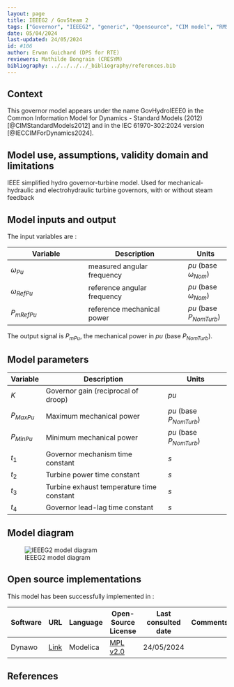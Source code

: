 ```yaml
---
layout: page
title: IEEEG2 / GovSteam 2
tags: ["Governor", "IEEEG2", "generic", "Opensource", "CIM model", "RMS", "phasor", "MRL4", "Single phase", "GovHydroIEEE0", "IEC", "dynawo", "#106"]
date: 05/04/2024
last-updated: 24/05/2024
id: #106
author: Erwan Guichard (DPS for RTE)
reviewers: Mathilde Bongrain (CRESYM)
bibliography: ../../../../_bibliography/references.bib
---
```


## Context

This governor model appears under the name GovHydroIEEE0 in the Common Information Model for Dynamics - Standard Models (2012) [@CIMStandardModels2012] and in the IEC 61970-302:2024 version [@IECCIMForDynamics2024].

## Model use, assumptions, validity domain and limitations

IEEE simplified hydro governor-turbine model. Used for mechanical-hydraulic and electrohydraulic turbine governors, with or without steam feedback

## Model inputs and output

The input variables are :

| Variable | Description | Units |
|-----------|--------------| ------|
|$\omega_{Pu}$ |measured angular frequency | $pu$ (base $\omega_{Nom}$)|
|$\omega_{RefPu}$ |reference angular frequency |$pu$ (base $\omega_{Nom}$)|
|$P_{mRefPu}$ |reference mechanical power |$pu$ (base $P_{NomTurb}$)|

The output signal is $P_{mPu}$, the mechanical power in $pu$ (base $P_{NomTurb}$).

## Model parameters

| Variable | Description | Units |
|-----------|--------------| ------|
|$K$ |Governor gain (reciprocal of droop) |$pu$|
|$P_{MaxPu}$ |Maximum mechanical power |$pu$ (base $P_{NomTurb}$)|
|$P_{MinPu}$ |Minimum mechanical power |$pu$ (base $P_{NomTurb}$)|
|$t_1$ |Governor mechanism time constant |$s$|
|$t_2$ |Turbine power time constant |$s$|
|$t_3$ |Turbine exhaust temperature time constant |$s$|
|$t_4$ |Governor lead-lag time constant |$s$|

## Model diagram

![IEEEG2 model diagram](IEEEG2.drawio.svg){#fig-ieeeg2}

## Open source implementations

This model has been successfully implemented in :

| Software      | URL | Language | Open-Source License | Last consulted date | Comments |
| ------------- | --- | -------- | ------------------- | ------------------- | -------- |
| Dynawo | [Link](https://github.com/dynawo/dynawo) | Modelica | [MPL v2.0](https://www.mozilla.org/en-US/MPL/2.0/)  | 24/05/2024 |  |

## References 
